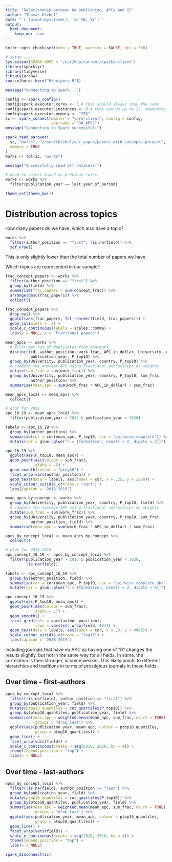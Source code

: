 ```yaml
---
title: "Relationship between OA publishing, APCs and IF"
author: "Thomas Klebel"
date: "`r format(Sys.time(), '%d %B, %Y')`"
output: 
  html_document:
    keep_md: true
---
```


```r
knitr::opts_chunk$set(echo = TRUE, warning = FALSE, dpi = 300)

# setup -----
Sys.setenv(SPARK_HOME = "/usr/hdp/current/spark2-client")
library(sparklyr)
library(tidyverse)
library(arrow)
source(here::here("R/helpers.R"))

message("Connecting to spark...")

config <- spark_config()
config$spark.executor.cores <- 5 # this should always stay the same
config$spark.executor.instances <- 8 # this can go up to 27, depending on RAM
config$spark.executor.memory <- "25G"
sc <- spark_connect(master = "yarn-client", config = config,
                    app_name = "OA_APCs")
message("Connection to Spark successful!")

spark_read_parquet(
  sc, "works", "/user/tklebel/apc_paper/papers_with_concepts.parquet",
  memory = TRUE
)
works <- tbl(sc, "works")

message("Successfully read all datasets!")

# need to select based on previous rules
works <- works %>% 
  filter(publication_year == last_year_of_period)

theme_set(theme_bw())
```


# Distribution across topics
How many papers do we have, which also have a topic?
```r
works %>% 
  filter(author_position == "first", !is.na(field)) %>% 
  sdf_nrow()
```
This is only slightly lower than the total number of papers we have.



Which topics are represented in our sample?
```r
frac_concept_papers <- works %>% 
  filter(author_position == "first") %>% 
  group_by(field) %>% 
  summarise(frac_papers = sum(concept_frac)) %>% 
  arrange(desc(frac_papers)) %>% 
  collect()
```


```r
frac_concept_papers %>% 
  drop_na() %>% 
  ggplot(aes(frac_papers, fct_reorder(field, frac_papers))) +
  geom_col(width = .7) +
  scale_x_continuous(labels = scales::comma) +
  labs(y = NULL, x = "Fractional papers")
```

```r
mean_apcs <- works %>%
  # first get rid of duplicates from concepts
  distinct(id, author_position, work_frac, APC_in_dollar, University, country,
           publication_year, P_top10) %>% 
  group_by(University, publication_year, country, P_top10) %>%
  # compute the average APC using fractional authorships as weights
  mutate(sum_frac = sum(work_frac)) %>%
  group_by(University, publication_year, country, P_top10, sum_frac,
           author_position) %>%
  summarise(mean_apc = sum(work_frac * APC_in_dollar) / sum_frac)

mean_apcs_local <- mean_apcs %>%
  collect()
```

```r
# plot for 2019
apc_16_19 <- mean_apcs_local %>%
  filter(publication_year > 2015 & publication_year < 2020)

labels <- apc_16_19 %>%
  group_by(author_position) %>%
  summarise(cor = cor(mean_apc, P_top10, use = "pairwise.complete")) %>%
  mutate(cor = glue::glue("r = {format(cor, nsmall = 2, digits = 2)}"))

apc_16_19 %>%
  ggplot(aes(P_top10, mean_apc)) +
  geom_point(aes(colour = sum_frac),
             alpha = .5) +
  geom_smooth(colour = "grey30") +
  facet_wrap(vars(author_position)) +
  geom_text(data = labels, aes(label = cor, x = .25, y = 2250)) +
  scale_colour_viridis_c(trans = "sqrt") +
  labs(caption = "2016-2019")
```


```r
mean_apcs_by_concept <- works %>%
  group_by(University, publication_year, country, P_top10, field) %>%
  # compute the average APC using fractional authorships as weights
  mutate(sum_frac = sum(work_frac)) %>%
  group_by(University, publication_year, country, P_top10, sum_frac,
           author_position, field) %>%
  summarise(mean_apc = sum(work_frac * APC_in_dollar) / sum_frac)

apcs_by_concept_local <- mean_apcs_by_concept %>%
  collect()
```


```r
# plot for 2016-2019
apc_concept_16_19 <- apcs_by_concept_local %>%
  filter(publication_year > 2015 & publication_year < 2020,
         !is.na(field))

labels <- apc_concept_16_19 %>%
  group_by(author_position, field) %>%
  summarise(cor = cor(mean_apc, P_top10, use = "pairwise.complete.obs")) %>%
  mutate(cor = glue::glue("r = {format(cor, nsmall = 2, digits = 0)}"))

apc_concept_16_19 %>%
  ggplot(aes(P_top10, mean_apc)) +
  geom_point(aes(colour = sum_frac),
             alpha = .7) +
  geom_smooth() +
  facet_grid(cols = vars(author_position),
             rows = vars(str_wrap(field, 10))) +
  geom_text(data = labels, aes(label = cor, x = .3, y = 4000)) +
  scale_colour_viridis_c(trans = "log10") +
  labs(caption = "2016-2019")
```

Including journals that have no APC as having one of "0" changes the results 
slightly, but not in the same way for all fields. In some, the correlation is
then stronger, in some weaker. This likely points to different hierarchies and
traditions in terms of prestigious journals in these fields.

## Over time - first-authors
```r
apcs_by_concept_local %>%
  filter(!is.na(field), author_position == "first") %>% 
  group_by(publication_year, field) %>%
  mutate(ptop10_quantiles = cut_quartiles(P_top10)) %>%
  group_by(ptop10_quantiles, publication_year, field) %>%
  summarise(mean_apc = weighted.mean(mean_apc, sum_frac, na.rm = TRUE), 
            .groups = "drop_last") %>%
  ggplot(aes(publication_year, mean_apc, colour = ptop10_quantiles,
             group = ptop10_quantiles)) +
  geom_line() +
  facet_wrap(vars(field)) +
  scale_x_continuous(breaks = seq(2010, 2018, by = 4)) +
  theme(legend.position = "top") +
  labs(x = NULL)
```

## Over time - last-authors
```r
apcs_by_concept_local %>%
  filter(!is.na(field), author_position == "last") %>% 
  group_by(publication_year, field) %>%
  mutate(ptop10_quantiles = cut_quartiles(P_top10)) %>%
  group_by(ptop10_quantiles, publication_year, field) %>%
  summarise(mean_apc = weighted.mean(mean_apc, sum_frac, na.rm = TRUE), 
            .groups = "drop_last") %>%
  ggplot(aes(publication_year, mean_apc, colour = ptop10_quantiles,
             group = ptop10_quantiles)) +
  geom_line() +
  facet_wrap(vars(field)) +
  scale_x_continuous(breaks = seq(2010, 2018, by = 4)) +
  theme(legend.position = "top") +
  labs(x = NULL)
```

```r
spark_disconnect(sc)
```

